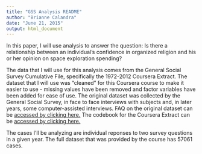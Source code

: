 ```yaml
---
title: "GSS Analysis README"
author: "Brianne Calandra"
date: "June 21, 2015"
output: html_document
---
```


In this paper, I will use analysis to answer the question: Is there a relationship between an individual's confidence in organized religion and his or her opinion on space exploration spending?

The data that I will use for this analysis comes from the General Social Survey Cumulative File, specifically the 1972-2012 Coursera Extract.  The dataset that I will use was "cleaned" for this Coursera course to make it easier to use - missing values have been removed and factor variables have been added for ease of use.  The original dataset was collected by the General Social Survey, in face to face interviews with subjects and, in later years, some computer-assisted interviews.  FAQ on the original dataset can be [accessed by clicking here.](http://www3.norc.org/GSS/Templates/BaseTemplate.aspx?NRMODE=Published&NRNODEGUID=%7B2E75FB22-4D36-474F-AA28-97D9A2C04B6C%7D&NRORIGINALURL=%2FGSS%2BWebsite%2FFAQs%2F&NRCACHEHINT=NoModifyGuest#6) The codebook for the Coursera Extract can be [accessed by clicking here.](https://d396qusza40orc.cloudfront.net/statistics%2Fproject%2Fgss1.html)

The cases I'll be analyzing are individual reponses to two survey questions in a given year. The full dataset that was provided by the course has 57061 cases.
